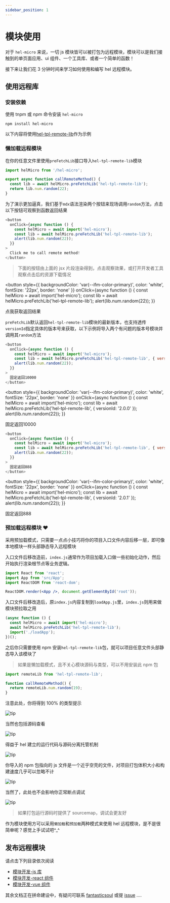 ```yaml
---
sidebar_position: 1
---
```


# 模块使用

对于 `hel-micro` 来说，一切 js 模块皆可以被打包为远程模块，模块可以是我们接触到的单页面应用、ui 组件、一个工具库、或者一个简单的函数！

接下来让我们花 3 分钟时间来学习如何使用和编写 hel 远程模块。

## 使用远程库

### 安装依赖

使用 tnpm 或 npm 命令安装 `hel-micro`

```shell
npm install hel-micro
```

以下内容将使用[hel-tpl-remote-lib](https://www.to-be-added.com/coming-soon)作为示例

### 懒加载远程模块

在你的任意文件里使用`preFetchLib`接口导入`hel-tpl-remote-lib`模块

```jsx title="src/some-dir/some-file.js"
import helMicro from '/hel-micro';

export async function callRemoteMethod() {
  const lib = await helMicro.preFetchLib('hel-tpl-remote-lib');
  return lib.num.random(22);
}
```

为了演示更加逼真，我们基于`mdx`语法渲染两个按钮来现场调用`random`方法，点击以下按钮可观察到函数返回结果

```js
<button
  onClick={async function () {
    const helMicro = await import('hel-micro');
    const lib = await helMicro.preFetchLib('hel-tpl-remote-lib');
    alert(lib.num.random(22));
  }}
>
  Click me to call remote method!
</button>
```

> 下面的按钮由上面的 jsx 片段渲染得到，点击观察效果，或打开开发者工具观察点击后的资源下载情况

<button
  style={{ backgroundColor: 'var(--ifm-color-primary)', color: 'white', fontSize: '22px', border: 'none' }}
  onClick={async function () {
    const helMicro = await import('hel-micro');
    const lib = await helMicro.preFetchLib('hel-tpl-remote-lib');
    alert(lib.num.random(22));
  }}
>
  点我获取返回结果
</button>

<p></p>

`preFetchLib`默认返回`hel-tpl-remote-lib`模块的最新版本，也支持透传`versionId`指定具体的版本号来获取，以下示例将导入两个有问题的版本号模块并调用其`random`方法

```js
<button
  onClick={async function () {
    const helMicro = await import('hel-micro');
    const lib = await helMicro.preFetchLib('hel-tpl-remote-lib', { versionId: '2.0.0' });
    alert(lib.num.random(22));
  }}
>
  固定返回10000
</button>
```

<button
  style={{ backgroundColor: 'var(--ifm-color-primary)', color: 'white', fontSize: '22px', border: 'none' }}
  onClick={async function () {
    const helMicro = await import('hel-micro');
    const lib = await helMicro.preFetchLib('hel-tpl-remote-lib', { versionId: '2.0.0' });
    alert(lib.num.random(22));
  }}
>
  固定返回10000
</button>

<p></p>

```js
<button
  onClick={async function () {
    const helMicro = await import('hel-micro');
    const lib = await helMicro.preFetchLib('hel-tpl-remote-lib', { versionId: '2.0.1' });
    alert(lib.num.random(22));
  }}
>
  固定返回888
</button>
```

<button
  style={{ backgroundColor: 'var(--ifm-color-primary)', color: 'white', fontSize: '22px', border: 'none' }}
  onClick={async function () {
    const helMicro = await import('hel-micro');
    const lib = await helMicro.preFetchLib('hel-tpl-remote-lib', { versionId: '2.0.1' });
    alert(lib.num.random(22));
  }}
>
  固定返回888
</button>

### 预加载远程模块 ❤️

采用预加载模式，只需要一点点小技巧将你的项目入口文件内容后移一层，即可像本地模块一样头部静态导入远程模块

入口文件后移改造前，`index.js`通常作为项目加载入口做一些初始化动作，然后开始执行渲染根节点等业务逻辑。

```jsx title="src/index.js"
import React from 'react';
import App from 'src/App';
import ReactDOM from 'react-dom';

ReactDOM.render(<App />, document.getElementById('root'));
```

入口文件后移改造后，原`index.js`内容复制到`loadApp.js`里，`index.js`则用来做模块预拉取之用

```jsx title="src/index.js"
(async function () {
  const helMicro = await import('hel-micro');
  await helMicro.preFetchLib('hel-tpl-remote-lib');
  import('./loadApp');
})();
```

之后你只需要使用 npm 安装`hel-tpl-remote-lib`包，就可以项目任意文件头部静态导入该模块了

> 如果是懒加载模式，且不关心模块源码与类型，可以不用安装此 npm 包

```jsx title="src/whatever.js"
import remoteLib from 'hel-tpl-remote-lib';

function callRemoteMethod() {
  return remoteLib.num.random(19);
}
```

注意此处，你将得到 100% 的类型提示

![tip](https://tnfe.gtimg.com/image/hk3v1tv02f_1651834618998.png)

当然也包括源码查看

![tip](https://tnfe.gtimg.com/image/mvx5x509xv_1651834770279.png)

得益于 hel 建立的运行代码与源码分离托管机制

![tip](https://tnfe.gtimg.com/image/i592t8pe5y_1661912450811.png)

你导入的 npm 包指向的 js 文件是一个近乎空壳的文件，对项目打包体积大小和构建速度几乎可以忽略不计

![tip](https://tnfe.gtimg.com/image/xjekuifhj3_1661912778251.png)

当然了，此处也不会影响你正常断点调试

![tip](https://tnfe.gtimg.com/image/aix4epyswy_1651835862396.png)

> 如果打包运行源码时提供了 sourcemap，调试会更友好

作为模块使用方可以采用`懒加载`和`预加载`两种模式来使用 hel 远程模块，是不是很简单呢？感觉上手试试吧^\_^

## 发布远程模块

请点击下列目录依次阅读

- [模块开发-js 库](/docs/tutorial/helmod-dev)
- [模块开发-react 组件](/docs/tutorial/helmod-dev-react)
- [模块开发-vue 组件](/docs/tutorial/helmod-dev-vue)

其余文档正在拼命建设中，有疑问可联系 [fantasticsoul](https://github.com/fantasticsoul) 或提 [issue](https://github.com/tnfe/hel/issues) ....
